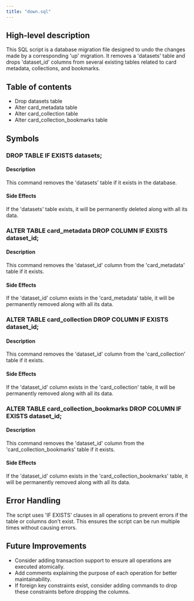 ```yaml
---
title: "down.sql"
---
```


## High-level description
This SQL script is a database migration file designed to undo the changes made by a corresponding 'up' migration. It removes a 'datasets' table and drops 'dataset_id' columns from several existing tables related to card metadata, collections, and bookmarks.

## Table of contents
- Drop datasets table
- Alter card_metadata table
- Alter card_collection table
- Alter card_collection_bookmarks table

## Symbols

### DROP TABLE IF EXISTS datasets;
#### Description
This command removes the 'datasets' table if it exists in the database.

#### Side Effects
If the 'datasets' table exists, it will be permanently deleted along with all its data.

### ALTER TABLE card_metadata DROP COLUMN IF EXISTS dataset_id;
#### Description
This command removes the 'dataset_id' column from the 'card_metadata' table if it exists.

#### Side Effects
If the 'dataset_id' column exists in the 'card_metadata' table, it will be permanently removed along with all its data.

### ALTER TABLE card_collection DROP COLUMN IF EXISTS dataset_id;
#### Description
This command removes the 'dataset_id' column from the 'card_collection' table if it exists.

#### Side Effects
If the 'dataset_id' column exists in the 'card_collection' table, it will be permanently removed along with all its data.

### ALTER TABLE card_collection_bookmarks DROP COLUMN IF EXISTS dataset_id;
#### Description
This command removes the 'dataset_id' column from the 'card_collection_bookmarks' table if it exists.

#### Side Effects
If the 'dataset_id' column exists in the 'card_collection_bookmarks' table, it will be permanently removed along with all its data.

## Error Handling
The script uses 'IF EXISTS' clauses in all operations to prevent errors if the table or columns don't exist. This ensures the script can be run multiple times without causing errors.

## Future Improvements
- Consider adding transaction support to ensure all operations are executed atomically.
- Add comments explaining the purpose of each operation for better maintainability.
- If foreign key constraints exist, consider adding commands to drop these constraints before dropping the columns.